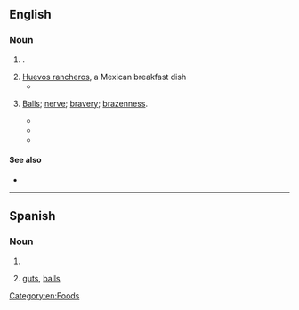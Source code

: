 ==English==

===Noun===
{{head|en|noun plural form}}

# {{plural of|huevo|lang=en}}.
# [[huevos rancheros|Huevos rancheros]], a Mexican breakfast dish
#* {{quote-journal|2007|January 7|Charles Baxter|Breakfast of Champions|New York Times|url=http://www.nytimes.com/2007/01/07/opinion/07baxter.html
|passage=I dig into my '''huevos'''.}}
# {{lb|en|slang}} [[balls|Balls]]; [[nerve]]; [[bravery]]; [[brazenness]].
#* {{quote-book|year=1974|title=Weed: Adventures of a Dope Smuggler  |author=Jerry Kamstra  |page=126 |ISBN= |passage=Fortunately the magneto's power was limited, or the rods would have circled the table until one of the men had proved that he had real '''huevos''', the implication being that the rest of the men were pussies.  }}
#* {{quote-book|year=2001 |title=Bull |author=Lee Taylor  |page=2 |ISBN=0595188613 |passage=In this business a man has to have balls, real '''huevos''', Dwayne.” }}
#* {{quote-book|year=2018 |title=Crohn's, and a Life with the Other Big "C" (Kind Of) |author=Daniel Lines  |page= |ISBN=1640825215 |passage=They also think you've got some pretty big '''huevos''' to be as close to him as you are.  }}

====See also====
* {{pedialite|Huevos rancheros}}

[[Category:en:Foods]]

----

==Spanish==

===Noun===
{{head|es|noun form}}

# {{plural of|huevo|lang=es}}
# {{lb|es|slang|idiomatic|vulgar}} [[guts]], [[balls]] {{gloss|courage, bravery}}